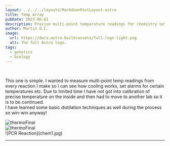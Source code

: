 ```yaml
---
layout: ../../../layouts/MarkdownPostLayout.astro
title: Temp Array
pubDate: 2023-06-01
description: Precise multi-point temperature readings for chemistry setups.
author: Martin D.C.
image:
  url: https://docs.astro.build/assets/full-logo-light.png
  alt: The full Astro logo.
tags:
  - genetics
  - biology
---
```


<br />

This one is simple. I wanted to measure multi-point temp readings from every reaction I make so I can see how cooling works, set alarms for certain temperatures etc. Due to limited time I have not got into  calibration of precise temperature on the inside and then had to move to another lab so it is to be continued.
<br />
I have learned some basic distilation techniques as well during the process so win-win anyway!
<br />
<div class="grid">
<div class="imgWrap" data-lightbox="true"><Image src={ch1} alt='thermoFinal'/></div>
<div class="imgWrap" data-lightbox="true"><Image src={ch2} alt='thermoFinal'/></div>
</div>
![PCR Reaction](chem1.jpg)

---

